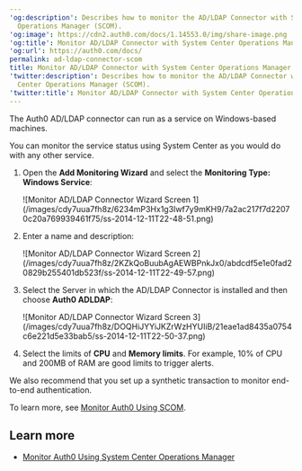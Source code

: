 ---
'og:description': Describes how to monitor the AD/LDAP Connector with System Center
  Operations Manager (SCOM).
'og:image': https://cdn2.auth0.com/docs/1.14553.0/img/share-image.png
'og:title': Monitor AD/LDAP Connector with System Center Operations Manager
'og:url': https://auth0.com/docs/
permalink: ad-ldap-connector-scom
title: Monitor AD/LDAP Connector with System Center Operations Manager
'twitter:description': Describes how to monitor the AD/LDAP Connector with System
  Center Operations Manager (SCOM).
'twitter:title': Monitor AD/LDAP Connector with System Center Operations Manager
---
The Auth0 AD/LDAP connector can run as a service on Windows-based machines.

You can monitor the service status using System Center as you would do with any other service.

1. Open the **Add Monitoring Wizard** and select the **Monitoring Type: Windows Service**:

   <Frame>![Monitor AD/LDAP Connector Wizard Screen 1](/images/cdy7uua7fh8z/6234mP3Hx1g3Iwf7y9mKH9/7a2ac217f7d22070c20a769939461f75/ss-2014-12-11T22-48-51.png)</Frame>
2. Enter a name and description:

   <Frame>![Monitor AD/LDAP Connector Wizard Screen 2](/images/cdy7uua7fh8z/2KZkQoBuubAgAEWBPnkJx0/abdcdf5e1e0fad20829b255401db523f/ss-2014-12-11T22-49-57.png)</Frame>
3. Select the Server in which the AD/LDAP Connector is installed and then choose **Auth0 ADLDAP**:

   <Frame>![Monitor AD/LDAP Connector Wizard Screen 3](/images/cdy7uua7fh8z/DOQHiJYYiJKZrWzHYUIiB/21eae1ad8435a0754c6e221d5e33bab5/ss-2014-12-11T22-50-37.png)</Frame>
4. Select the limits of **CPU** and **Memory limits**. For example, 10% of CPU and 200MB of RAM are good limits to trigger alerts.

We also recommend that you set up a synthetic transaction to monitor end-to-end authentication.

To learn more, see [Monitor Auth0 Using SCOM](/docs/deploy-monitor/monitor/monitor-using-scom).

## Learn more

* [Monitor Auth0 Using System Center Operations Manager](/docs/deploy-monitor/monitor/monitor-using-scom)